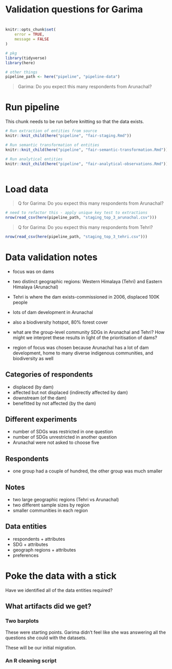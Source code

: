 # Validation questions for Garima

# 

```r
knitr::opts_chunk$set(
    error = TRUE,
    message = FALSE
)
```

```r

# pkg
library(tidyverse)
library(here)

# other things
pipeline_path <- here("pipeline", "pipeline-data")

```

> Garima: Do you expect this many respondents from Arunachal? 

# Run pipeline

This chunk needs to be run before knitting so that the data exists. 

```r
# Run extraction of entities from source
knitr::knit_child(here("pipeline", "fair-staging.Rmd"))

# Run semantic transformation of entities
knitr::knit_child(here("pipeline", "fair-semantic-transformation.Rmd"))

# Run analytical entities
knitr::knit_child(here("pipeline", "fair-analytical-observations.Rmd"))
 

```

# Load data

> Q for Garima: Do you expect this many respondents from Arunachal?

```r
# need to refactor this - apply unique key test to extractions
nrow(read_csv(here(pipeline_path, "staging_top_3_arunachal.csv")))

```

> Q for Garima: Do you expect this many respondents from Tehri?

```r

nrow(read_csv(here(pipeline_path, "staging_top_3_tehri.csv")))

```


# Data validation notes

- focus was on dams
- two distinct geographic regions: Western Himalaya (Tehri) and Eastern Himalaya (Arunachal)
- Tehri is where the dam exists-commissioned in 2006, displaced 100K people
- lots of dam development in Arunachal 
- also a biodiversity hotspot, 80% forest cover

- what are the group-level community SDGs in Arunachal and Tehri? How might we interpret these results in light of the prioritisation of dams?

- region of focus was chosen because Arunachal has a lot of dam development, home to many diverse indigenous communities, and biodiversity as well

## Categories of respondents

- displaced (by dam)
- affected but not displaced (indirectly affected by dam)
- downstream (of the dam)
- benefitted by not affected (by the dam)

## Different experiments

- number of SDGs was restricted in one question
- number of SDGs unrestricted in another question
- Arunachal were not asked to choose five

## Respondents

- one group had a couple of hundred, the other group was much smaller 

## Notes

- two large geographic regions (Tehri vs Arunachal)
- two different sample sizes by region
- smaller communities in each region

## Data entities

- respondents + attributes
- SDG + attributes
- geograph regions + attributes
- preferences

# Poke the data with a stick

Have we identified all of the data entities required? 

## What artifacts did we get?

### Two barplots 

These were starting points. Garima didn't feel like she was answering all the questions she could with the datasets. 

These will be our initial migration.

### An R cleaning script
